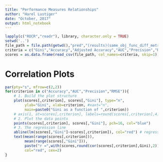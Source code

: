 ```yaml
---
title: "Performance Measures Relationships"
author: "Harel Lustiger"
date: "October, 2017"
output: html_notebook
---
```


```r
lapply(c("ROCR","readr"), library, character.only = TRUE)
setwd('..')
file_path = file.path(getwd(),"pred","(results)(same_obj_func_diff_metric).csv")
criteria = c("Gini","Accuracy","Adjusted Accuracy","AUC","Precision","RMSE")
scores = as.data.frame(read_csv(file_path, col_names=criteria, skip=1))
```

# Correlation Plots

```r
par(pty="s", mfrow=c(2,2))
for(criterion in c("Accuracy","AUC","Precision","RMSE")){
    # 1. Build the plot structure
    plot(scores[,criterion], scores[,"Gini"], type="n",
         ylab="Gini", xlab=criterion, #xaxt="n",
         main=paste0("Gini as a function of ",criterion))
    # axis(1, at=scores[,criterion], labels=round(scores[,criterion],4))
    # 2. Plot the data points
    points(scores[,criterion], scores[,"Gini"], pch=16, col="blue")
    # 3. The regression line
    abline(lm(scores[,"Gini"]~scores[,criterion]), col="red") # regression line (y~x)
    text(mean(range(scores[,criterion])),
         mean(range(scores[,"Gini"])),
         paste("r =",with(scores,round(cor(scores[,criterion],Gini),2))),
         col="red", cex=2) 
}
```